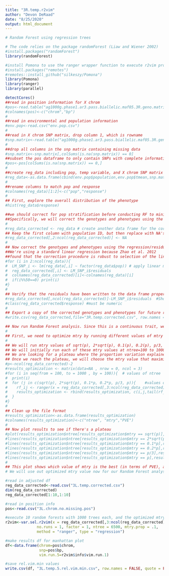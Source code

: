 ```yaml
---
title: "3R.temp.r2vim"
author: "Devon DeRaad"
date: "8/25/2020"
output: html_document
---
```


```r
# Random Forest using regression trees

# The code relies on the package randomForest (Liaw and Wiener 2002)
#install.packages("randomForest")
library(randomForest)

#install Pomona to use the ranger wrapper function to execute r2vim protocol
#install.packages("remotes")
#remotes::install_github("silkeszy/Pomona")
library(Pomona)
library(ranger)
library(parallel)
```

```r
detectCores()
##read in position information for X chrom
#pos<-read.table("ag1000g.phase1.ar3.pass.biallelic.maf05.3R.geno.matrix.012.pos")
#colnames(pos)<-c("chrom","bp")
#
##read in environmental and population information
#env.pop<-read.csv("env.pop.csv")
#
##read in X chrom SNP matrix, drop column 1, which is rowname
#snp.matrix<-read.table("ag1000g.phase1.ar3.pass.biallelic.maf05.3R.geno.matrix.012")[,-1]
#
##drop all columns in the snp matrix containing missing data
#snp.matrix<-snp.matrix[,colSums(is.na(snp.matrix)) == 0]
##subset the pos dataframe to only contain SNPs with complete information
#pos<-pos[colSums(is.na(snp.matrix)) == 0,]
#
##create reg_data including pop, temp variable, and X chrom SNP matrix
#reg_data<-as.data.frame(cbind(env.pop$population,env.pop$tmean,snp.matrix))
#
##rename columns to match pop and response
#colnames(reg_data)[1:2]<-c("pop","response")
#
## First, explore the overall distribution of the phenotype
#hist(reg_data$response)   
```

```r
##we should correct for pop stratification before conducting RF to minimize the risk of false positive associations.
##Specifically, we will correct the genotypes and phenotypes using the approach of Zhao et al.(2012). 
#
#reg_data_corrected <- reg_data # create another data frame for the corrected phenotypes and genotypes
## Keep the first column with population ID, but then replace with NA's over which you can write the residuals.
#reg_data_corrected[,2:ncol(reg_data_corrected)] <- NA
#
## Now correct the genotypes and phenotypes using the regression/residual method.
##We're using a standard linear regression because Zhao et al. 2012 
##found that the correction procedure is robust to selection of the link function
#for (i in 2:ncol(reg_data)){
#  LM_SNP_i <- lm(reg_data[,i] ~ factor(reg_data$pop)) # apply linear model to all loci and the response
#  reg_data_corrected[,i] <- LM_SNP_i$residuals
#  colnames(reg_data_corrected)[i]<-colnames(reg_data)[i] 
#  if(i%%50==0) print(i)
#}
#
## Verify that the residuals have been written to the data frame properly, using the last column as an example
#reg_data_corrected[,ncol(reg_data_corrected)]-LM_SNP_i$residuals  #Should all be zero if correct
#class(reg_data_corrected$response) #must be numeric
#
## Export a copy of the corrected genotypes and phenotypes for future reference (This corresponds to the data in Table S6)
#write.csv(reg_data_corrected,file="3R.temp.corrected.csv", row.names = FALSE, quote=FALSE)
```

```r
## Now run Random Forest analysis. Since this is a continuous trait, we need to conduct a regression RF
#
## First, we need to optimize mtry by running different values of mtry at different values of ntree. 
#
## We will run mtry values of sqrt(p), 2*sqrt(p), 0.1(p), 0.2(p), p/3, and p, where p is the number of loci
## We will initially run each of these mtry values at ntree=100 to 1000 (by increments of 100). 
## We are looking for a plateau where the proportion variation explained (PVE) stops increasing with larger values of ntree
## Once we reach the plateau, we will choose the mtry value that maximizes PVE.
#p<-ncol(reg_data_corrected)-2
#results_optimization <- matrix(data=NA , nrow = 0, ncol = 3)
#for (i in seq(from = 100, to = 1000 , by = 100)){  # values of ntree
#  print(i)
#  for (j in c(sqrt(p), 2*sqrt(p), 0.1*p, 0.2*p, p/3, p)){    #values of mtry based on 1000 total loci
#    rf_ij <- ranger(x = reg_data_corrected[,3:ncol(reg_data_corrected)], y = reg_data_corrected$response, num.trees=i, mtry=j)
#    results_optimization <- rbind(results_optimization, c(i,j,tail(rf_ij$r.squared,1)))
#  }
#}
#
## Clean up the file format
#results_optimization<-as.data.frame(results_optimization)
#colnames(results_optimization)<-c("ntree", "mtry","PVE")
#
## Now plot results to see if there's a plateau
#plot(results_optimization$ntree[results_optimization$mtry == sqrt(p)],results_optimization$PVE[results_optimization$mtry == sqrt(p)], #type="l", col="black", xlab="ntree",ylab="PVE", ylim=range(results_optimization$PVE))
#lines(results_optimization$ntree[results_optimization$mtry == 2*sqrt(p)],results_optimization$PVE[results_optimization$mtry == 2*sqrt(p)], #col="blue")
#lines(results_optimization$ntree[results_optimization$mtry == 0.1*p],results_optimization$PVE[results_optimization$mtry == 0.1*p], #col="green")
#lines(results_optimization$ntree[results_optimization$mtry == 0.2*p],results_optimization$PVE[results_optimization$mtry == 0.2*p], #col="purple")
#lines(results_optimization$ntree[results_optimization$mtry == p/3],results_optimization$PVE[results_optimization$mtry == p/3], col="orange")
#lines(results_optimization$ntree[results_optimization$mtry == p],results_optimization$PVE[results_optimization$mtry == p], col="red")
#
## This plot shows which value of mtry is the best (in terms of PVE), and that the PVE has reached a plateau. 
# We will use out optimized mtry value now for our Random Forest analyses.
```

```r
#read in adjusted df
reg_data_corrected<-read.csv("3L.temp.corrected.csv")
dim(reg_data_corrected)
reg_data_corrected[1:10,1:10]

#read in position info
pos<-read.csv("3L.chrom.no.missing.pos")

#execute 10 random forests with 1000 trees each, and the optimized mtry value: via this wrapper function for ranger
r2vim<-var.sel.r2vim(x = reg_data_corrected[,3:ncol(reg_data_corrected)], y=reg_data_corrected$response,
              no.runs = 1, factor = 1, ntree = 6500, mtry.prop = .1,
              method = "ranger", type = "regression")

#make results df for manhattan plot
df<-data.frame(chrom=pos$chrom,
               snp=pos$bp,
               vim.run.5=r2vim$info$vim.run.1)

#save rel.vim.min values
write.csv(df, "3L.temp.5.rel.vim.min.csv", row.names = FALSE, quote = FALSE)

```

